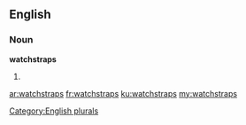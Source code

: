 ==English==

===Noun===
'''watchstraps'''

# {{plural of|watchstrap}}

[[Category:English plurals]]

[[ar:watchstraps]]
[[fr:watchstraps]]
[[ku:watchstraps]]
[[my:watchstraps]]